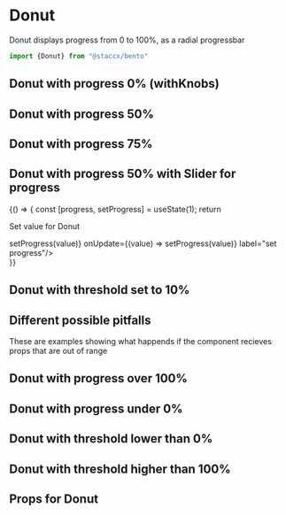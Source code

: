 
<Meta title="Components|DataViz/Donut" component={Donut} decorators={[withKnobs]}/>

# Donut

Donut displays progress from 0 to 100%, as a radial progressbar

```javascript
import {Donut} from "@staccx/bento"
```

## Donut with progress 0% (withKnobs)

<Preview>
  <Story name="0%">
   <Donut progress={number("Donut",0.0,"Donut")}/>
  </Story>
</Preview>


## Donut with progress 50%
<Preview>
  <Story name="50%">
   <Donut progress={0.5}/>
  </Story>
</Preview>

## Donut with progress 75%
<Preview>
  <Story name="75%">
   <Donut progress={0.75}/>
  </Story>
</Preview>


## Donut with progress 50% with Slider for progress
<Preview>
  <Story name="100%">
   {() => {
       const [progress, setProgress] = useState(1);
       return <div>
       <p>Set value for Donut</p>
       <Slider min={0} max={1} step={0.01} defaultValue={0.5} onChange={(value) => setProgress(value)} onUpdate={(value) => setProgress(value)} label="set progress"/>
       <Donut progress={Number(progress)}  />
       </div>
      }}
  </Story>
</Preview>

## Donut with threshold set to 10%
<Preview>
    <Story name="Threshold low">
       <Donut progress={0.2} warningThreshold={0.1}/>
     </Story>
</Preview>




## Different possible pitfalls
These are examples showing what happends if the component recieves props that are
out of range

## Donut with progress over 100%

<Preview>
  <Story name="110%">
   <Donut progress={1.1}/>
  </Story>
</Preview>


## Donut with progress under 0%

<Preview>
  <Story name="-10%">
   <Donut progress={-0.1}/>
  </Story>
</Preview>



## Donut with threshold lower than 0%
<Preview>
    <Story name="Threshold under 0%">
       <Donut progress={0.2} warningThreshold={-0.1}/>
     </Story>
</Preview>


## Donut with threshold higher than 100%
<Preview>
    <Story name="Threshold over 100%">
       <Donut progress={1} warningThreshold={1.5}/>
     </Story>
</Preview>

## Props for Donut

<Props of={Donut} />


